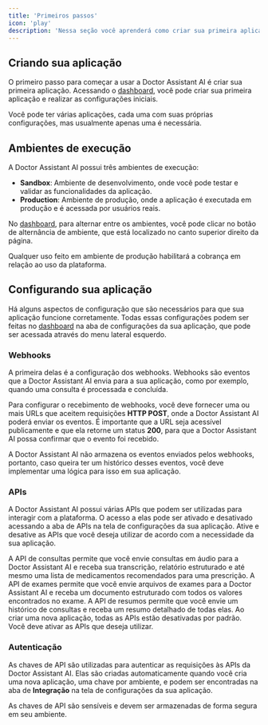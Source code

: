 ```yaml
---
title: 'Primeiros passos'
icon: 'play'
description: 'Nessa seção você aprenderá como criar sua primeira aplicação e realizar as configurações iniciais.'
---
```


## Criando sua aplicação

O primeiro passo para começar a usar a Doctor Assistant AI é criar sua primeira aplicação. Acessando o 
[dashboard](https://backoffice.doctorassistant.ai), você pode criar sua primeira aplicação e realizar as configurações 
iniciais.

<Note>
Você pode ter várias aplicações, cada uma com suas próprias configurações, mas usualmente apenas uma é necessária.
</Note>

## Ambientes de execução

A Doctor Assistant AI possui três ambientes de execução:

- **Sandbox**: Ambiente de desenvolvimento, onde você pode testar e validar as funcionalidades da aplicação.
- **Production**: Ambiente de produção, onde a aplicação é executada em produção e é acessada por usuários reais.

No [dashboard](https://backoffice.doctorassistant.ai), para alternar entre os ambientes, você pode clicar no botão de alternância de ambiente, que está localizado 
no canto superior direito da página.

<Warning>
  Qualquer uso feito em ambiente de produção habilitará a cobrança em relação ao uso da plataforma.
</Warning>

## Configurando sua aplicação

Há alguns aspectos de configuração que são necessários para que sua aplicação funcione corretamente.
Todas essas configurações podem ser feitas no [dashboard](https://backoffice.doctorassistant.ai) na 
aba de configurações da sua aplicação, que pode ser acessada através do menu lateral esquerdo.

### Webhooks

A primeira delas é a configuração dos webhooks. Webhooks são eventos que a Doctor Assistant AI envia para a sua aplicação, 
como por exemplo, quando uma consulta é processada e concluída.

Para configurar o recebimento de webhooks, você deve fornecer uma ou mais URLs que aceitem requisições **HTTP POST**, onde 
a Doctor Assistant AI poderá enviar os eventos. É importante que a URL seja acessível publicamente e que ela retorne 
um status **200**, para que a Doctor Assistant AI possa confirmar que o evento foi recebido.

<Note>
  A Doctor Assistant AI não armazena os eventos enviados pelos webhooks, portanto, caso queira ter um histórico desses eventos, 
  você deve implementar uma lógica para isso em sua aplicação.
</Note>

### APIs

A Doctor Assistant AI possui várias APIs que podem ser utilizadas para interagir com a plataforma. O acesso a elas pode ser
ativado e desativado acessando a aba de APIs na tela de configurações da sua aplicação. Ative e desative as APIs que você
deseja utilizar de acordo com a necessidade da sua aplicação.

<CardGroup cols={1}>
  <Card title="Consultation" icon="stethoscope">
    A API de consultas permite que você envie consultas em áudio para a Doctor Assistant AI e receba sua transcrição, relatório estruturado
    e até mesmo uma lista de medicamentos recomendados para uma prescrição.
  </Card>
  <Card title="Exams" icon="file-medical">
    A API de exames permite que você envie arquivos de exames para a Doctor Assistant AI e receba um documento estruturado com todos os valores
    encontrados no exame.
  </Card>
  <Card title="Summary" icon="clipboard-list">
    A API de resumos permite que você envie um histórico de consultas e receba um resumo detalhado de todas elas.
  </Card>
</CardGroup>

<Note>
  Ao criar uma nova aplicação, todas as APIs estão desativadas por padrão. Você deve ativar as APIs que deseja utilizar.
</Note>

### Autenticação

As chaves de API são utilizadas para autenticar as requisições às APIs da Doctor Assistant AI. Elas são criadas automaticamente
quando você cria uma nova aplicação, uma chave por ambiente, e podem ser encontradas na aba de **Integração** na tela de configurações da sua aplicação.

<Warning>
  As chaves de API são sensíveis e devem ser armazenadas de forma segura em seu ambiente.
</Warning>

